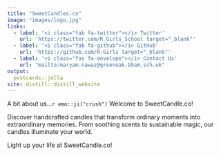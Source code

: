 ```yaml
---
title: "SweetCandles.co"
image: "images/logo.jpg"
links:
  - label: '<i class="fab fa-twitter"></i> Twitter'
    url: 'https://twitter.com/R_Girls_School target="_blank"'
  - label: '<i class="fab fa-github"></i> GitHub'
    url: 'https://github.com/R-Girls target="_blank"'
  - label: '<i class="fas fa-envelope"></i> Contact Us'
    url: "mailto:maryam.nawaz@greenoak.bham.sch.uk"
output:
  postcards::jolla
site: distill::distill_website
---
```

 
 A bit about us...`r emo::ji("crush")`
Welcome to SweetCandle.co! 

Discover handcrafted candles that transform ordinary moments into extraordinary memories. From soothing scents to sustainable magic, our candles illuminate your world.

Light up your life at SweetCandle.co! 
